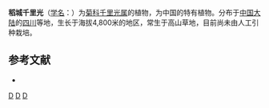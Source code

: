 {{Speciesbox
| name = 稻城千里光
| status = 
| status_system = 
| image =
| genus = Senecio
| species = daochengensis
| authority = [[陈艺林|Y. L. Chen]]
}}

'''稻城千里光'''（[[学名|学名]]：{{lang|la|''Senecio daochengensis''}}）为[[菊科|菊科]][[千里光属|千里光属]]的植物，为中国的特有植物。分布于[[中国大陆|中国大陆]]的[[四川|四川]]等地，生长于海拔4,800米的地区，常生于高山草地，目前尚未由人工引种栽培。

== 参考文献 ==
<div class="references-small">
* {{cite web| url =http://www.bioinfo.cn/db05/KmzwSpecies.php?action=view&id=5492| title =稻城千里光| work =《中国高等植物数据库全库》| publisher =中国科学院微生物研究所| author =昆明植物研究所| accessdate =2009-02-25| deadurl =yes| archiveurl =https://web.archive.org/web/20160305025844/http://www.bioinfo.cn/db05/KmzwSpecies.php?action=view&id=5492| archivedate =2016-03-05}}
</div>
{{Taxonbar|from=Q15231848}}

[[Category:千里光属|D]]
[[Category:中國特有植物|D]]
[[Category:四川植物|D]]